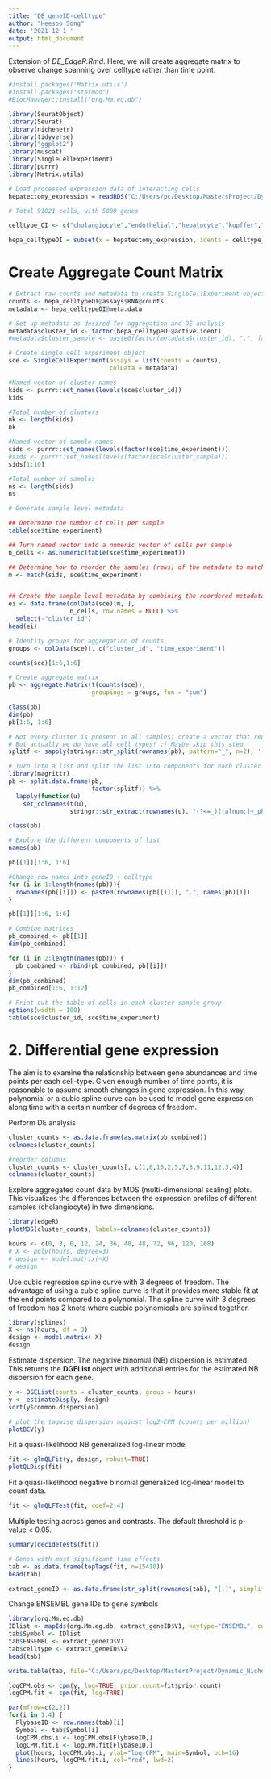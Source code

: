 ---
title: "DE_geneID-celltype"
author: "Heesoo Song"
date: '2021 12 1 '
output: html_document
---

Extension of *DE_EdgeR.Rmd*. Here, we will create aggregate matrix to observe change spanning over celltype rather than time point.

```{r}
#install.packages('Matrix.utils')
#install.packages("statmod")
#BiocManager::install("org.Mm.eg.db")
```


```{r, message = FALSE}
library(SeuratObject)
library(Seurat)
library(nichenetr)
library(tidyverse)
library("ggplot2")
library(muscat)
library(SingleCellExperiment)
library(purrr)
library(Matrix.utils)
```

```{r, cache = TRUE}
# Load processed expression data of interacting cells
hepatectomy_expression = readRDS("C:/Users/pc/Desktop/MastersProject/Dynamic_NicheNet/seurat_obj_phx_25102021.rds")

# Total 91021 cells, with 5000 genes
```

```{r}
celltype_OI <- c("cholangiocyte","endothelial","hepatocyte","kupffer","monocyte","neutrophil","stellate")
```

```{r}
hepa_celltypeOI = subset(x = hepatectomy_expression, idents = celltype_OI)
```


# Create Aggregate Count Matrix

```{r}
# Extract raw counts and metadata to create SingleCellExperiment object
counts <- hepa_celltypeOI@assays$RNA@counts
metadata <- hepa_celltypeOI@meta.data

# Set up metadata as desired for aggregation and DE analysis
metadata$cluster_id <- factor(hepa_celltypeOI@active.ident)
#metadata$cluster_sample <- paste0(factor(metadata$cluster_id), ".", factor(metadata$time_experiment)) # This line is added

# Create single cell experiment object
sce <- SingleCellExperiment(assays = list(counts = counts),
                            colData = metadata)

```


```{r}
#Named vector of cluster names
kids <- purrr::set_names(levels(sce$cluster_id))
kids

#Total number of clusters
nk <- length(kids)
nk

#Named vector of sample names
sids <- purrr::set_names(levels(factor(sce$time_experiment)))
#sids <- purrr::set_names(levels(factor(sce$cluster_sample)))
sids[1:10]

#Total number of samples
ns <- length(sids)
ns
```

```{r}
# Generate sample level metadata

## Determine the number of cells per sample
table(sce$time_experiment)

## Turn named vector into a numeric vector of cells per sample
n_cells <- as.numeric(table(sce$time_experiment))

## Determine how to reorder the samples (rows) of the metadata to match the order of sample names in sids vector
m <- match(sids, sce$time_experiment)


## Create the sample level metadata by combining the reordered metadata with the number of cells corresponding to each sample.
ei <- data.frame(colData(sce)[m, ], 
                 n_cells, row.names = NULL) %>% 
  select(-"cluster_id")
head(ei)
```

```{r}
# Identify groups for aggregation of counts
groups <- colData(sce)[, c("cluster_id", "time_experiment")]
```

```{r}
counts(sce)[1:6,1:6]
```


```{r}
# Create aggregate matrix
pb <- aggregate.Matrix(t(counts(sce)),
                       groupings = groups, fun = "sum")

class(pb)
dim(pb)
pb[1:6, 1:6]
```

```{r}
# Not every cluster is present in all samples; create a vector that represents how to split samples
# But actually we do have all cell types! :) Maybe skip this step
splitf <- sapply(stringr::str_split(rownames(pb), pattern="_", n=2), '[', 1)
```

```{r}
# Turn into a list and split the list into components for each cluster and transform, so rows are genes and columns are samples and make rownames as the sample IDs
library(magrittr)
pb <- split.data.frame(pb, 
                       factor(splitf)) %>%
  lapply(function(u) 
    set_colnames(t(u), 
                 stringr::str_extract(rownames(u), "(?<=_)[:alnum:]+_phase_[0-9]"))) 

class(pb)

# Explore the different components of list
names(pb)
```
```{r}
pb[[1]][1:6, 1:6]
```

```{r}
#Change row names into geneID + celltype
for (i in 1:length(names(pb))){
  rownames(pb[[i]]) <- paste0(rownames(pb[[i]]), ".", names(pb)[i])
}

pb[[1]][1:6, 1:6]
```


```{r}
# Combine matrices
pb_combined <- pb[[1]]
dim(pb_combined)

for (i in 2:length(names(pb))) {
  pb_combined <- rbind(pb_combined, pb[[i]])
}
dim(pb_combined)
pb_combined[1:6, 1:12]
```


```{r}
# Print out the table of cells in each cluster-sample group
options(width = 100)
table(sce$cluster_id, sce$time_experiment)
```

# 2. Differential gene expression
The aim is to examine the relationship between gene abundances and time points per each cell-type. Given enough number of time points, it is reasonable to assume smooth changes in gene expression. In this way, polynomial or a cubic spline curve can be used to model gene expression along time with a certain number of degrees of freedom.


Perform DE analysis
```{r}
cluster_counts <- as.data.frame(as.matrix(pb_combined))
colnames(cluster_counts)

#reorder columns
cluster_counts <- cluster_counts[, c(1,6,10,2,5,7,8,9,11,12,3,4)]
colnames(cluster_counts)
```

Explore aggregated count data by MDS (multi-dimensional scaling) plots. This visualizes the differences between the expression profiles of different samples (cholangiocyte) in two dimensions.
```{r}
library(edgeR)
plotMDS(cluster_counts, labels=colnames(cluster_counts))
```


```{r}
hours <- c(0, 3, 6, 12, 24, 36, 48, 48, 72, 96, 120, 168)
# X <- poly(hours, degree=3)
# design <- model.matrix(~X)
# design
```

Use cubic regression spline curve with 3 degrees of freedom. The advantage of using a cubic spline curve is that it provides more stable fit at the end points compared to a polynomial. The spline curve with 3 degrees of freedom has 2 knots where cucbic polynomicals are splined together.
```{r}
library(splines)
X <- ns(hours, df = 3)
design <- model.matrix(~X)
design
```
Estimate dispersion. The negative binomial (NB) dispersion is estimated. This returns the **DGEList** object with additional entries for the estimated NB dispersion for each gene.
```{r}
y <- DGEList(counts = cluster_counts, group = hours)
y <- estimateDisp(y, design)
sqrt(y$common.dispersion)

# plot the tagwise dispersion against log2-CPM (counts per million)
plotBCV(y)
```


Fit a quasi-likelihood NB generalized log-linear model
```{r}
fit <- glmQLFit(y, design, robust=TRUE)
plotQLDisp(fit)
```

Fit a quasi-likelihood negative binomial generalized log-linear model to count data.
```{r}
fit <- glmQLFTest(fit, coef=2:4)
```

Multiple testing across genes and contrasts. The default threshold is p-value < 0.05. 
```{r}
summary(decideTests(fit))
```

```{r}
# Genes with most significant time effects
tab <- as.data.frame(topTags(fit, n=15410))
head(tab)
```
```{r}
extract_geneID <- as.data.frame(str_split(rownames(tab), "[.]", simplify=TRUE))
```

Change ENSEMBL gene IDs to gene symbols
```{r}
library(org.Mm.eg.db)
IDlist <- mapIds(org.Mm.eg.db, extract_geneID$V1, keytype="ENSEMBL", column="SYMBOL", multiVals="first")
tab$Symbol <- IDlist
tab$ENSEMBL <- extract_geneID$V1
tab$celltype <- extract_geneID$V2
head(tab)
```

```{r}
write.table(tab, file="C:/Users/pc/Desktop/MastersProject/Dynamic_NicheNet/DE_geneID+celltype_SignificantGenes.csv", sep = ",")
```


```{r}
logCPM.obs <- cpm(y, log=TRUE, prior.count=fit$prior.count)
logCPM.fit <- cpm(fit, log=TRUE)
```

```{r}
par(mfrow=c(2,2))
for(i in 1:4) {
  FlybaseID <- row.names(tab)[i]
  Symbol <- tab$Symbol[i]
  logCPM.obs.i <- logCPM.obs[FlybaseID,]
  logCPM.fit.i <- logCPM.fit[FlybaseID,]
  plot(hours, logCPM.obs.i, ylab="log-CPM", main=Symbol, pch=16)
  lines(hours, logCPM.fit.i, col="red", lwd=2)
}
```